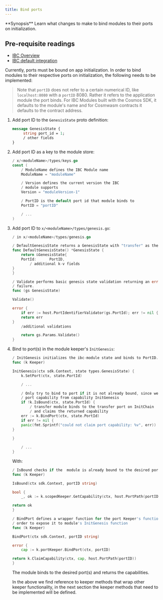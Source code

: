 ```yaml
---
title: Bind ports
---
```


<Note>
**Synopsis**
Learn what changes to make to bind modules to their ports on initialization.
</Note>

<Note>

## Pre-requisite readings

* [IBC Overview](/docs/ibc/v4.6.x/overview)
* [IBC default integration](/docs/ibc/v4.6.x/integration)

</Note>
Currently, ports must be bound on app initialization. In order to bind modules to their respective ports on initialization, the following needs to be implemented:

> Note that `portID` does not refer to a certain numerical ID, like `localhost:8080` with a `portID` 8080. Rather it refers to the application module the port binds. For IBC Modules built with the Cosmos SDK, it defaults to the module's name and for Cosmwasm contracts it defaults to the contract address.

1. Add port ID to the `GenesisState` proto definition:

   ```protobuf
   message GenesisState {
        string port_id = 1;
        / other fields
   }
   ```

2. Add port ID as a key to the module store:

   ```go expandable
   / x/<moduleName>/types/keys.go
   const (
       / ModuleName defines the IBC Module name
       ModuleName = "moduleName"

       / Version defines the current version the IBC
       / module supports
       Version = "moduleVersion-1"

       / PortID is the default port id that module binds to
       PortID = "portID"

       / ...
   )
   ```

3. Add port ID to `x/<moduleName>/types/genesis.go`:

   ```go expandable
   / in x/<moduleName>/types/genesis.go

   / DefaultGenesisState returns a GenesisState with "transfer" as the default PortID.
   func DefaultGenesisState() *GenesisState {
       return &GenesisState{
       PortId:      PortID,
           / additional k-v fields
   }
   }

   / Validate performs basic genesis state validation returning an error upon any
   / failure.
   func (gs GenesisState)

   Validate()

   error {
       if err := host.PortIdentifierValidator(gs.PortId); err != nil {
       return err
   }
       /additional validations

       return gs.Params.Validate()
   }
   ```

4. Bind to port(s) in the module keeper's `InitGenesis`:

   ```go expandable
   / InitGenesis initializes the ibc-module state and binds to PortID.
   func (k Keeper)

   InitGenesis(ctx sdk.Context, state types.GenesisState) {
       k.SetPort(ctx, state.PortId)

       / ...

       / Only try to bind to port if it is not already bound, since we may already own
       / port capability from capability InitGenesis
       if !k.IsBound(ctx, state.PortId) {
           / transfer module binds to the transfer port on InitChain
           / and claims the returned capability
       err := k.BindPort(ctx, state.PortId)
       if err != nil {
       panic(fmt.Sprintf("could not claim port capability: %v", err))
   }
    
   }

       / ...
   }
   ```

   With:

   ```go expandable
   / IsBound checks if the  module is already bound to the desired port
   func (k Keeper)

   IsBound(ctx sdk.Context, portID string)

   bool {
       _, ok := k.scopedKeeper.GetCapability(ctx, host.PortPath(portID))

   return ok
   }

   / BindPort defines a wrapper function for the port Keeper's function in
   / order to expose it to module's InitGenesis function
   func (k Keeper)

   BindPort(ctx sdk.Context, portID string)

   error {
       cap := k.portKeeper.BindPort(ctx, portID)

   return k.ClaimCapability(ctx, cap, host.PortPath(portID))
   }
   ```

   The module binds to the desired port(s) and returns the capabilities.

   In the above we find reference to keeper methods that wrap other keeper functionality, in the next section the keeper methods that need to be implemented will be defined.
